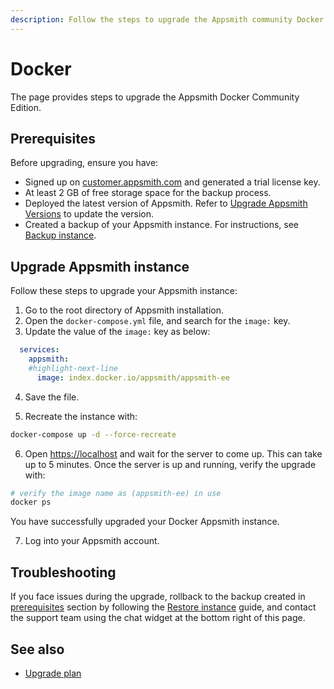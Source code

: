 ```yaml
---
description: Follow the steps to upgrade the Appsmith community Docker installation.
---
```


# Docker

The page provides steps to upgrade the Appsmith Docker Community Edition.

## Prerequisites

Before upgrading, ensure you have:

- Signed up on [customer.appsmith.com](https://customer.appsmith.com/) and generated a trial license key.
- At least 2 GB of free storage space for the backup process.
- Deployed the latest version of Appsmith. Refer to [Upgrade Appsmith Versions](/getting-started/setup/instance-management/update-appsmith#update-on-docker) to update the version.
- Created a backup of your Appsmith instance. For instructions, see [Backup instance](/getting-started/setup/instance-management/appsmithctl?current-command-type=docker-commands#backup-instance).

## Upgrade Appsmith instance

Follow these steps to upgrade your Appsmith instance:

1. Go to the root directory of Appsmith installation.
2. Open the `docker-compose.yml` file, and search for the `image:` key.
3. Update the value of the `image:` key as below:

  ``` yaml
    services:
      appsmith:
      #highlight-next-line
        image: index.docker.io/appsmith/appsmith-ee
  ```
4. Save the file.

5. Recreate the instance with:

  ```bash
  docker-compose up -d --force-recreate
  ```

6. Open [https://localhost](https://localhost) and wait for the server to come up. This can take up to 5 minutes. Once the server is up and running, verify the upgrade with:

  ```bash
  # verify the image name as (appsmith-ee) in use 
  docker ps
  ```
You have successfully upgraded your Docker Appsmith instance. 

7.  Log into your Appsmith account.

## Troubleshooting

If you face issues during the upgrade, rollback to the backup created in [prerequisites](#prerequisites) section by following the [Restore instance](/getting-started/setup/instance-management/appsmithctl?current-command-type=docker-commands#restore-instance) guide, and contact the support team using the chat widget at the bottom right of this page.

## See also
* [Upgrade plan](/getting-started/setup/manage-plans/upgrade-plan#add-or-update-your-license-key)